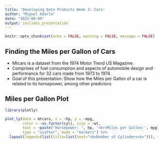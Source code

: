 ```yaml
---
title: 'Developing Data Products Week 3: Cars'
author: "Miguel Adarlo"
date: "2023-08-09"
output: ioslides_presentation
---
```


```r
knitr::opts_chunk$set(echo = FALSE, warning = FALSE, message = FALSE)
```

## Finding the Miles per Gallon of Cars

- Mtcars is a dataset from the 1974 Motor Trend US Magazine.
- Comprises of fuel consumption and aspects of automobile design and performance for 32 cars made from 1973 to 1974.
- Goal of this presentation: Show how the Miles per Gallon of a car is related to its horsepower, among other predictors

## Miles per Gallon Plot

``` r
library(plotly)
```

``` r
plot_ly(data = mtcars, x = ~hp, y = ~mpg, 
        color = ~as.factor(cyl), size = ~wt,
        text = ~paste("Horsepower: ", hp, '<br>Miles per Gallon:', mpg),
        type = "scatter", mode = "markers") %>%
  layout(legend=(list(title=list(text="<b>Number of Cylinders<b>"))), title = "Miles per Gallon: Miles per Gallon by Horsepower")
```

